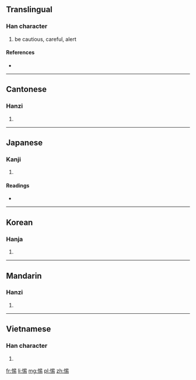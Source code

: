 ==Translingual==

===Han character===
{{Han char|rn=61|rad=心|as=08|sn=11|four=9602<sub>7</sub>|canj=心日心竹 (PAPH)}}

# be cautious, careful, alert

====References====
* {{Han ref|kx=0390.480|dkj=10803|dj=0725.130|hdz=42315.080|uh=60D5|ud=24789|bh=B1A7|bd=45479}}

----

==Cantonese==

===Hanzi===
{{yue-hanzi|jyut=|y=tik1}}

# {{defn|lang=yue|sort=心08}}

----

==Japanese==

===Kanji===
{{ja-kanji|grade=|rs=心08}}

# {{defn|lang=ja|sort=心08}}

====Readings====
* {{ja-readings|on=[[てき]] (teki), [[ちゃく]] (chaku)|kun=[[つつしむ]] (tsutsushimu)}}

----

==Korean==

===Hanja===
{{ko-hanja|hangeul=척|eumhun=|rv=cheok|mr=ch'ŏk|y=chek}}

# {{defn|lang=ko|sort=心08}}

----

==Mandarin==

===Hanzi===
{{cmn-hanzi|pin=[[chǎng]] ([[chang3]]), [[tì]] ([[ti4]])|wg=ch'ang<sup>3</sup>, t'i<sup>4</sup>}}

# {{defn|lang=cmn|sort=心08}}

----

==Vietnamese==

===Han character===
{{vi-hantu|[[dịch]], [[thích]], [[rẻ]]|rs=心08}}

# {{defn|lang=vi|sort=心08}}

[[fr:惕]]
[[li:惕]]
[[mg:惕]]
[[pl:惕]]
[[zh:惕]]